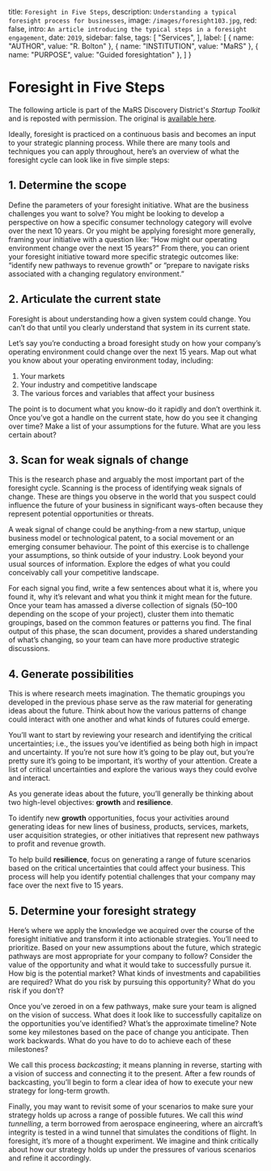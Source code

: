 
  title: `Foresight in Five Steps`,
  description: `Understanding a typical foresight process for businesses`,
  image: `/images/foresight103.jpg`,
  red: false,
  intro: `An article introducing the typical steps in a foresight engagement`,
  date: `2019`,
  sidebar: false,
  tags: [
    "Services",
  ],
  label: [
    {
      name: "AUTHOR",
      value: "R. Bolton"
    },
    {
      name: "INSTITUTION",
      value: "MaRS"
    },
    {
      name: "PURPOSE",
      value: "Guided foresightation"
    },
  ]
}


# Foresight in Five Steps
The following article is part of the MaRS Discovery District's _Startup Toolkit_ and is reposted with permission. The original is [available here](https://learn.marsdd.com/article/foresight-in-five-steps-for-smes-and-startups/).

<Label meta={meta} />

Ideally, foresight is practiced on a continuous basis and becomes an input to your strategic planning process. While there are many tools and techniques you can apply throughout, here’s an overview of what the foresight cycle can look like in five simple steps:

## 1. Determine the scope

Define the parameters of your foresight initiative. What are the business challenges you want to solve? You might be looking to develop a perspective on how a specific consumer technology category will evolve over the next 10 years. Or you might be applying foresight more generally, framing your initiative with a question like: “How might our operating environment change over the next 15 years?” From there, you can orient your foresight initiative toward more specific strategic outcomes like: “identify new pathways to revenue growth” or “prepare to navigate risks associated with a changing regulatory environment.”

## 2. Articulate the current state

Foresight is about understanding how a given system could change. You can’t do that until you clearly understand that system in its current state.

Let’s say you’re conducting a broad foresight study on how your company’s operating environment could change over the next 15 years. Map out what you know about your operating environment today, including:

1. Your markets
2. Your industry and competitive landscape
3. The various forces and variables that affect your business

The point is to document what you know-do it rapidly and don’t overthink it. Once you’ve got a handle on the current state, how do you see it changing over time? Make a list of your assumptions for the future. What are you less certain about?

## 3. Scan for weak signals of change

This is the research phase and arguably the most important part of the foresight cycle. Scanning is the process of identifying weak signals of change. These are things you observe in the world that you suspect could influence the future of your business in significant ways-often because they represent potential opportunities or threats.

A weak signal of change could be anything-from a new startup, unique business model or technological patent, to a social movement or an emerging consumer behaviour. The point of this exercise is to challenge your assumptions, so think outside of your industry. Look beyond your usual sources of information. Explore the edges of what you could conceivably call your competitive landscape.

For each signal you find, write a few sentences about what it is, where you found it, why it’s relevant and what you think it might mean for the future. Once your team has amassed a diverse collection of signals (50–100 depending on the scope of your project), cluster them into thematic groupings, based on the common features or patterns you find. The final output of this phase, the scan document, provides a shared understanding of what’s changing, so your team can have more productive strategic discussions.

## 4. Generate possibilities

This is where research meets imagination. The thematic groupings you developed in the previous phase serve as the raw material for generating ideas about the future. Think about how the various patterns of change could interact with one another and what kinds of futures could emerge.

You’ll want to start by reviewing your research and identifying the critical uncertainties; i.e., the issues you’ve identified as being both high in impact and uncertainty. If you’re not sure how it’s going to be play out, but you’re pretty sure it’s going to be important, it’s worthy of your attention. Create a list of critical uncertainties and explore the various ways they could evolve and interact.

As you generate ideas about the future, you’ll generally be thinking about two high-level objectives: **growth** and **resilience**.

To identify new **growth** opportunities, focus your activities around generating ideas for new lines of business, products, services, markets, user acquisition strategies, or other initiatives that represent new pathways to profit and revenue growth.

To help build **resilience**, focus on generating a range of future scenarios based on the critical uncertainties that could affect your business. This process will help you identify potential challenges that your company may face over the next five to 15 years.

## 5. Determine your foresight strategy

Here’s where we apply the knowledge we acquired over the course of the foresight initiative and transform it into actionable strategies. You’ll need to prioritize. Based on your new assumptions about the future, which strategic pathways are most appropriate for your company to follow? Consider the value of the opportunity and what it would take to successfully pursue it. How big is the potential market? What kinds of investments and capabilities are required? What do you risk by pursuing this opportunity? What do you risk if you don’t?

Once you’ve zeroed in on a few pathways, make sure your team is aligned on the vision of success. What does it look like to successfully capitalize on the opportunities you’ve identified? What’s the approximate timeline? Note some key milestones based on the pace of change you anticipate. Then work backwards. What do you have to do to achieve each of these milestones?

We call this process _backcasting_; it means planning in reverse, starting with a vision of success and connecting it to the present. After a few rounds of backcasting, you’ll begin to form a clear idea of how to execute your new strategy for long-term growth.

Finally, you may want to revisit some of your scenarios to make sure your strategy holds up across a range of possible futures. We call this _wind tunnelling_, a term borrowed from aerospace engineering, where an aircraft’s integrity is tested in a wind tunnel that simulates the conditions of flight. In foresight, it’s more of a thought experiment. We imagine and think critically about how our strategy holds up under the pressures of various scenarios and refine it accordingly.


